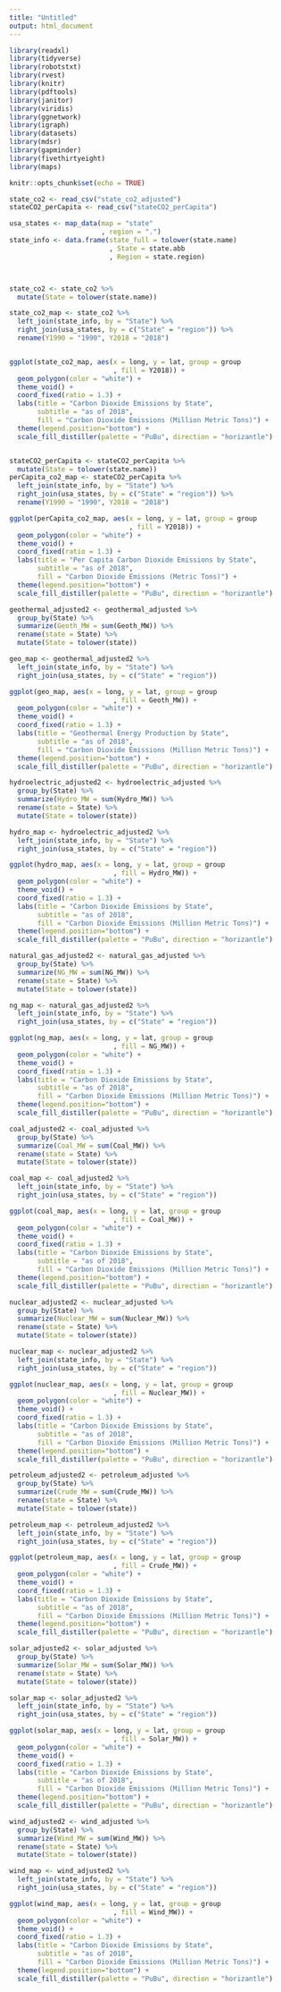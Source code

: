 ```yaml
---
title: "Untitled"
output: html_document
---
```


```r
library(readxl)
library(tidyverse)
library(robotstxt)
library(rvest)
library(knitr)
library(pdftools)
library(janitor)
library(viridis)
library(ggnetwork)
library(igraph)
library(datasets)
library(mdsr)
library(gapminder)
library(fivethirtyeight)
library(maps)

knitr::opts_chunk$set(echo = TRUE)
```

```r
state_co2 <- read_csv("state_co2_adjusted")
stateCO2_perCapita <- read_csv("stateCO2_perCapita")

usa_states <- map_data(map = "state"
                       , region = ".")
state_info <- data.frame(state_full = tolower(state.name)
                         , State = state.abb
                         , Region = state.region)



state_co2 <- state_co2 %>%
  mutate(State = tolower(state.name))

state_co2_map <- state_co2 %>%
  left_join(state_info, by = "State") %>%
  right_join(usa_states, by = c("State" = "region")) %>%
  rename(Y1990 = "1990", Y2018 = "2018") 


ggplot(state_co2_map, aes(x = long, y = lat, group = group
                          , fill = Y2018)) +
  geom_polygon(color = "white") +
  theme_void() +
  coord_fixed(ratio = 1.3) +
  labs(title = "Carbon Dioxide Emissions by State", 
       subtitle = "as of 2018",
       fill = "Carbon Dioxide Emissions (Million Metric Tons)") +
  theme(legend.position="bottom") +
  scale_fill_distiller(palette = "PuBu", direction = "horizantle")


stateCO2_perCapita <- stateCO2_perCapita %>%
  mutate(State = tolower(state.name))
perCapita_co2_map <- stateCO2_perCapita %>%
  left_join(state_info, by = "State") %>%
  right_join(usa_states, by = c("State" = "region")) %>%
  rename(Y1990 = "1990", Y2018 = "2018") 


```
```r
ggplot(perCapita_co2_map, aes(x = long, y = lat, group = group
                              , fill = Y2018)) +
  geom_polygon(color = "white") +
  theme_void() +
  coord_fixed(ratio = 1.3) +
  labs(title = "Per Capita Carbon Dioxide Emissions by State",
       subtitle = "as of 2018",
       fill = "Carbon Dioxide Emissions (Metric Tons)") +
  theme(legend.position="bottom") +
  scale_fill_distiller(palette = "PuBu", direction = "horizantle")
```




```r
geothermal_adjusted2 <- geothermal_adjusted %>%
  group_by(State) %>%
  summarize(Geoth_MW = sum(Geoth_MW)) %>%
  rename(state = State) %>%
  mutate(State = tolower(state))

geo_map <- geothermal_adjusted2 %>%
  left_join(state_info, by = "State") %>%
  right_join(usa_states, by = c("State" = "region"))

ggplot(geo_map, aes(x = long, y = lat, group = group
                          , fill = Geoth_MW)) +
  geom_polygon(color = "white") +
  theme_void() +
  coord_fixed(ratio = 1.3) +
  labs(title = "Geothermal Energy Production by State", 
       subtitle = "as of 2018",
       fill = "Carbon Dioxide Emissions (Million Metric Tons)") +
  theme(legend.position="bottom") +
  scale_fill_distiller(palette = "PuBu", direction = "horizantle")
```


```r
hydroelectric_adjusted2 <- hydroelectric_adjusted %>%
  group_by(State) %>%
  summarize(Hydro_MW = sum(Hydro_MW)) %>%
  rename(state = State) %>%
  mutate(State = tolower(state))

hydro_map <- hydroelectric_adjusted2 %>%
  left_join(state_info, by = "State") %>%
  right_join(usa_states, by = c("State" = "region"))

ggplot(hydro_map, aes(x = long, y = lat, group = group
                          , fill = Hydro_MW)) +
  geom_polygon(color = "white") +
  theme_void() +
  coord_fixed(ratio = 1.3) +
  labs(title = "Carbon Dioxide Emissions by State", 
       subtitle = "as of 2018",
       fill = "Carbon Dioxide Emissions (Million Metric Tons)") +
  theme(legend.position="bottom") +
  scale_fill_distiller(palette = "PuBu", direction = "horizantle")
```




```r
natural_gas_adjusted2 <- natural_gas_adjusted %>%
  group_by(State) %>%
  summarize(NG_MW = sum(NG_MW)) %>%
  rename(state = State) %>%
  mutate(State = tolower(state))

ng_map <- natural_gas_adjusted2 %>%
  left_join(state_info, by = "State") %>%
  right_join(usa_states, by = c("State" = "region"))

ggplot(ng_map, aes(x = long, y = lat, group = group
                          , fill = NG_MW)) +
  geom_polygon(color = "white") +
  theme_void() +
  coord_fixed(ratio = 1.3) +
  labs(title = "Carbon Dioxide Emissions by State", 
       subtitle = "as of 2018",
       fill = "Carbon Dioxide Emissions (Million Metric Tons)") +
  theme(legend.position="bottom") +
  scale_fill_distiller(palette = "PuBu", direction = "horizantle")
```





```r
coal_adjusted2 <- coal_adjusted %>%
  group_by(State) %>%
  summarize(Coal_MW = sum(Coal_MW)) %>%
  rename(state = State) %>%
  mutate(State = tolower(state))

coal_map <- coal_adjusted2 %>%
  left_join(state_info, by = "State") %>%
  right_join(usa_states, by = c("State" = "region"))

ggplot(coal_map, aes(x = long, y = lat, group = group
                          , fill = Coal_MW)) +
  geom_polygon(color = "white") +
  theme_void() +
  coord_fixed(ratio = 1.3) +
  labs(title = "Carbon Dioxide Emissions by State", 
       subtitle = "as of 2018",
       fill = "Carbon Dioxide Emissions (Million Metric Tons)") +
  theme(legend.position="bottom") +
  scale_fill_distiller(palette = "PuBu", direction = "horizantle")
```



```r
nuclear_adjusted2 <- nuclear_adjusted %>%
  group_by(State) %>%
  summarize(Nuclear_MW = sum(Nuclear_MW)) %>%
  rename(state = State) %>%
  mutate(State = tolower(state))

nuclear_map <- nuclear_adjusted2 %>%
  left_join(state_info, by = "State") %>%
  right_join(usa_states, by = c("State" = "region"))

ggplot(nuclear_map, aes(x = long, y = lat, group = group
                          , fill = Nuclear_MW)) +
  geom_polygon(color = "white") +
  theme_void() +
  coord_fixed(ratio = 1.3) +
  labs(title = "Carbon Dioxide Emissions by State", 
       subtitle = "as of 2018",
       fill = "Carbon Dioxide Emissions (Million Metric Tons)") +
  theme(legend.position="bottom") +
  scale_fill_distiller(palette = "PuBu", direction = "horizantle")
```
```r
petroleum_adjusted2 <- petroleum_adjusted %>%
  group_by(State) %>%
  summarize(Crude_MW = sum(Crude_MW)) %>%
  rename(state = State) %>%
  mutate(State = tolower(state))

petroleum_map <- petroleum_adjusted2 %>%
  left_join(state_info, by = "State") %>%
  right_join(usa_states, by = c("State" = "region"))

ggplot(petroleum_map, aes(x = long, y = lat, group = group
                          , fill = Crude_MW)) +
  geom_polygon(color = "white") +
  theme_void() +
  coord_fixed(ratio = 1.3) +
  labs(title = "Carbon Dioxide Emissions by State", 
       subtitle = "as of 2018",
       fill = "Carbon Dioxide Emissions (Million Metric Tons)") +
  theme(legend.position="bottom") +
  scale_fill_distiller(palette = "PuBu", direction = "horizantle")
```

```r
solar_adjusted2 <- solar_adjusted %>%
  group_by(State) %>%
  summarize(Solar_MW = sum(Solar_MW)) %>%
  rename(state = State) %>%
  mutate(State = tolower(state))

solar_map <- solar_adjusted2 %>%
  left_join(state_info, by = "State") %>%
  right_join(usa_states, by = c("State" = "region"))

ggplot(solar_map, aes(x = long, y = lat, group = group
                          , fill = Solar_MW)) +
  geom_polygon(color = "white") +
  theme_void() +
  coord_fixed(ratio = 1.3) +
  labs(title = "Carbon Dioxide Emissions by State", 
       subtitle = "as of 2018",
       fill = "Carbon Dioxide Emissions (Million Metric Tons)") +
  theme(legend.position="bottom") +
  scale_fill_distiller(palette = "PuBu", direction = "horizantle")
```

```r
wind_adjusted2 <- wind_adjusted %>%
  group_by(State) %>%
  summarize(Wind_MW = sum(Wind_MW)) %>%
  rename(state = State) %>%
  mutate(State = tolower(state))

wind_map <- wind_adjusted2 %>%
  left_join(state_info, by = "State") %>%
  right_join(usa_states, by = c("State" = "region"))

ggplot(wind_map, aes(x = long, y = lat, group = group
                          , fill = Wind_MW)) +
  geom_polygon(color = "white") +
  theme_void() +
  coord_fixed(ratio = 1.3) +
  labs(title = "Carbon Dioxide Emissions by State", 
       subtitle = "as of 2018",
       fill = "Carbon Dioxide Emissions (Million Metric Tons)") +
  theme(legend.position="bottom") +
  scale_fill_distiller(palette = "PuBu", direction = "horizantle")
```

